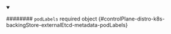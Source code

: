 
<details className="config-field" data-expandable="false" open>
<summary>

######## `podLabels` <span className="config-field-required" data-required="false">required</span> <span className="config-field-type">object</span> <span className="config-field-default"></span> <span className="config-field-enum"></span> {#controlPlane-distro-k8s-backingStore-externalEtcd-metadata-podLabels}



</summary>



</details>

